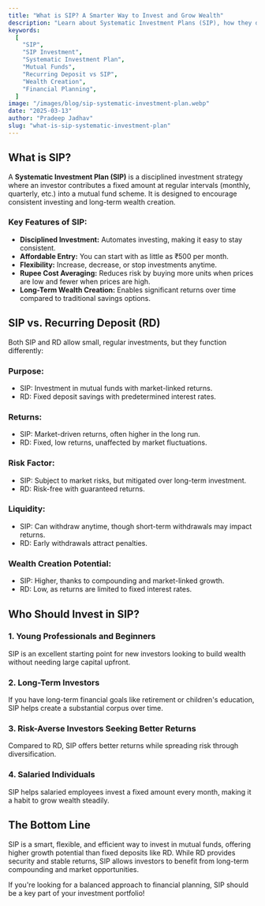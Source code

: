 ---
title: "What is SIP? A Smarter Way to Invest and Grow Wealth"
description: "Learn about Systematic Investment Plans (SIP), how they differ from Recurring Deposits (RD), and why they are a great investment option."
keywords:
  [
    "SIP",
    "SIP Investment",
    "Systematic Investment Plan",
    "Mutual Funds",
    "Recurring Deposit vs SIP",
    "Wealth Creation",
    "Financial Planning",
  ]
image: "/images/blog/sip-systematic-investment-plan.webp"
date: "2025-03-13"
author: "Pradeep Jadhav"
slug: "what-is-sip-systematic-investment-plan"
---

## What is SIP?

A **Systematic Investment Plan (SIP)** is a disciplined investment strategy where an investor contributes a fixed amount at regular intervals (monthly, quarterly, etc.) into a mutual fund scheme. It is designed to encourage consistent investing and long-term wealth creation.

### Key Features of SIP:

- **Disciplined Investment:** Automates investing, making it easy to stay consistent.
- **Affordable Entry:** You can start with as little as ₹500 per month.
- **Flexibility:** Increase, decrease, or stop investments anytime.
- **Rupee Cost Averaging:** Reduces risk by buying more units when prices are low and fewer when prices are high.
- **Long-Term Wealth Creation:** Enables significant returns over time compared to traditional savings options.

## SIP vs. Recurring Deposit (RD)

Both SIP and RD allow small, regular investments, but they function differently:

### Purpose:

- SIP: Investment in mutual funds with market-linked returns.
- RD: Fixed deposit savings with predetermined interest rates.

### Returns:

- SIP: Market-driven returns, often higher in the long run.
- RD: Fixed, low returns, unaffected by market fluctuations.

### Risk Factor:

- SIP: Subject to market risks, but mitigated over long-term investment.
- RD: Risk-free with guaranteed returns.

### Liquidity:

- SIP: Can withdraw anytime, though short-term withdrawals may impact returns.
- RD: Early withdrawals attract penalties.

### Wealth Creation Potential:

- SIP: Higher, thanks to compounding and market-linked growth.
- RD: Low, as returns are limited to fixed interest rates.

## Who Should Invest in SIP?

### 1. Young Professionals and Beginners

SIP is an excellent starting point for new investors looking to build wealth without needing large capital upfront.

### 2. Long-Term Investors

If you have long-term financial goals like retirement or children's education, SIP helps create a substantial corpus over time.

### 3. Risk-Averse Investors Seeking Better Returns

Compared to RD, SIP offers better returns while spreading risk through diversification.

### 4. Salaried Individuals

SIP helps salaried employees invest a fixed amount every month, making it a habit to grow wealth steadily.

## The Bottom Line

SIP is a smart, flexible, and efficient way to invest in mutual funds, offering higher growth potential than fixed deposits like RD. While RD provides security and stable returns, SIP allows investors to benefit from long-term compounding and market opportunities.

If you're looking for a balanced approach to financial planning, SIP should be a key part of your investment portfolio!
